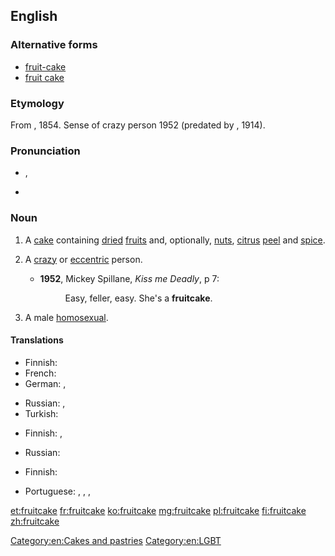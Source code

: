 {{also|fruit-cake|fruit cake}}
==English==
{{wikipedia}}

===Alternative forms===
* [[fruit-cake]]
* [[fruit cake]]

===Etymology===
From {{compound|fruit|cake}}, 1854. Sense of crazy person 1952 (predated by {{term|nutty as a fruitcake}}, 1914).

===Pronunciation===
* {{a|UK}} {{IPA|/ˈfɹuːt.keɪk/}}, {{X-SAMPA|/"fr\u:t.keIk/}}
* {{audio|En-us-fruitcake.ogg|Audio (US)}}

===Noun===
{{en-noun}}

# A [[cake]] containing [[dried]] [[fruit]]s and, optionally, [[nut]]s, [[citrus]] [[peel]] and [[spice]].
# {{chiefly|US|and|Canada|colloquial|derogatory}} A [[crazy]] or [[eccentric]] person.
#* '''1952''', Mickey Spillane, ''Kiss me Deadly'', p 7:
#*: Easy, feller, easy. She's a '''fruitcake'''.
# {{US|slang|colloquial|derogatory|dated}} A male [[homosexual]].

====Translations====
{{trans-top|cake}}
* Finnish: {{t+|fi|hedelmäkakku}}
* French: {{t+|fr|cake|m}}
* German: {{t|de|Früchtebrot|n}}, {{t|de|Früchtekuchen|m}}
{{trans-mid}}
* Russian: {{t|ru|кекс|m|tr=keks|sc=Cyrl}}, {{t|ru|фруктовый пирог|m|tr=fruktóvyj piróg|sc=Cyrl}}
* Turkish: {{t-|tr|meyveli kek}}
{{trans-bottom}}

{{trans-top|crazy person}}
* Finnish: {{t-|fi|kaheli}}, {{t+|fi|kahjo}}
{{trans-mid}}
* Russian: {{t|ru|псих|m|tr=psix|sc=Cyrl}}
{{trans-bottom}}

{{trans-top|homosexual}}
* Finnish: {{t+|fi|hintti}}
{{trans-mid}}
* Portuguese: {{t+|pt|bicha|m|f}}, {{t+|pt|boiola|m}}, {{t+|pt|puto|m}}, {{t+|pt|viado|m}}
{{trans-bottom}}

[[Category:en:Cakes and pastries]]
[[Category:en:LGBT]]

[[et:fruitcake]]
[[fr:fruitcake]]
[[ko:fruitcake]]
[[mg:fruitcake]]
[[pl:fruitcake]]
[[fi:fruitcake]]
[[zh:fruitcake]]